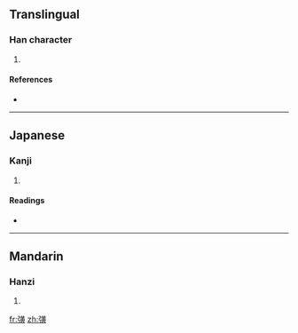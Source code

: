 ==Translingual==

===Han character===
{{Han char|rn=57|rad=弓|as=12|sn=15|four=1428<sub>6</sub>|canj=弓廿中金 (NTLC)}}

# {{defn|Han|sort=弓12}}

====References====
* {{Han ref|kx=0361.020|dkj=09867|dj=0679.020|hdz=21001.170|uh=5F49|ud=24393|bh=E576|bd=58742}}

----

==Japanese==

===Kanji===
{{ja-kanji|grade=|rs=弓12}}

# {{defn|Japanese|sort=弓12}}

====Readings====
* {{ja-readings|on=[[かく]] (kaku)|kun=}}

----

==Mandarin==

===Hanzi===
{{cmn-hanzi|pin=[[jiāng]] ([[jiang1]]), [[jiàng]] ([[jiang4]]), [[kuò]] ([[kuo4]]), [[qiǎng]] ([[qiang3]])|wg=chiang<sup>1</sup>, chiang<sup>4</sup>, k'uo<sup>4</sup>, ch'iang<sup>3</sup>}}

# {{defn|Mandarin|sort=弓12}}

[[fr:彉]]
[[zh:彉]]